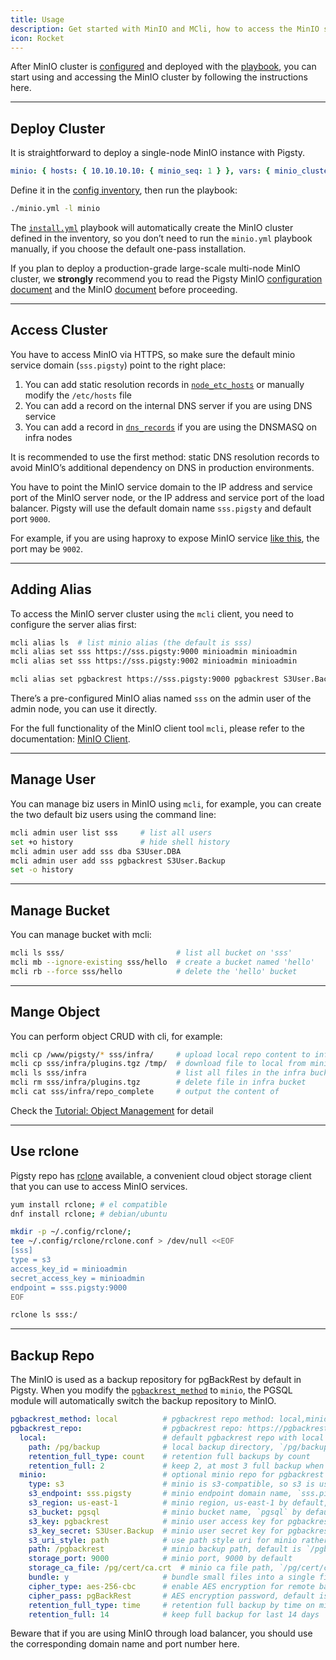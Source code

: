 ```yaml
---
title: Usage
description: Get started with MinIO and MCli, how to access the MinIO service?
icon: Rocket
---
```


After MinIO cluster is [configured](/docs/minio/config/) and deployed with the [playbook](/docs/minio/playbook/), you can start using and accessing the MinIO cluster by following the instructions here.

------

## Deploy Cluster

It is straightforward to deploy a single-node MinIO instance with Pigsty.

```yaml
minio: { hosts: { 10.10.10.10: { minio_seq: 1 } }, vars: { minio_cluster: minio } }
```

Define it in the [config inventory](/docs/config/inventory), then run the playbook:

```bash
./minio.yml -l minio
```

The [`install.yml`](/docs/admin/playbook#deployment) playbook will automatically create the MinIO cluster defined in the inventory, so you don’t need to run the `minio.yml` playbook manually, if you choose the default one-pass installation.

If you plan to deploy a production-grade large-scale multi-node MinIO cluster, we **strongly** recommend you to read the Pigsty MinIO [configuration document](/docs/minio/config) and the MinIO [document](https://min.io/docs/minio/linux/operations/concepts.html) before proceeding.

------

## Access Cluster

You have to access MinIO via HTTPS, so make sure the default minio service domain (`sss.pigsty`) point to the right place:

1. You can add static resolution records in [`node_etc_hosts`](/docs/node/param#node_etc_hosts) or manually modify the `/etc/hosts` file
2. You can add a record on the internal DNS server if you are using DNS service
3. You can add a record in [`dns_records`](/docs/infra/param#dns_records) if you are using the DNSMASQ on infra nodes

It is recommended to use the first method: static DNS resolution records to avoid MinIO’s additional dependency on DNS in production environments.

You have to point the MinIO service domain to the IP address and service port of the MinIO server node, or the IP address and service port of the load balancer. Pigsty will use the default domain name `sss.pigsty` and default port `9000`.

For example, if you are using haproxy to expose MinIO service [like this](/docs/minio/config#expose-service), the port may be `9002`.

------

## Adding Alias

To access the MinIO server cluster using the `mcli` client, you need to configure the server alias first:

```bash
mcli alias ls  # list minio alias (the default is sss)
mcli alias set sss https://sss.pigsty:9000 minioadmin minioadmin              # root user
mcli alias set sss https://sss.pigsty:9002 minioadmin minioadmin              # root user, on load balancer port 9002

mcli alias set pgbackrest https://sss.pigsty:9000 pgbackrest S3User.Backup    # use another user
```

There’s a pre-configured MinIO alias named `sss` on the admin user of the admin node, you can use it directly.

For the full functionality of the MinIO client tool `mcli`, please refer to the documentation: [MinIO Client](https://min.io/docs/minio/linux/reference/minio-mc.html).

------

## Manage User

You can manage biz users in MinIO using `mcli`, for example, you can create the two default biz users using the command line:

```bash
mcli admin user list sss     # list all users
set +o history               # hide shell history
mcli admin user add sss dba S3User.DBA
mcli admin user add sss pgbackrest S3User.Backup
set -o history
```

------

## Manage Bucket

You can manage bucket with mcli:

```bash
mcli ls sss/                         # list all bucket on 'sss'
mcli mb --ignore-existing sss/hello  # create a bucket named 'hello'
mcli rb --force sss/hello            # delete the 'hello' bucket
```

------

## Mange Object

You can perform object CRUD with cli, for example:

```bash
mcli cp /www/pigsty/* sss/infra/     # upload local repo content to infra bucket
mcli cp sss/infra/plugins.tgz /tmp/  # download file to local from minio
mcli ls sss/infra                    # list all files in the infra bucket
mcli rm sss/infra/plugins.tgz        # delete file in infra bucket
mcli cat sss/infra/repo_complete     # output the content of
```

Check the [Tutorial: Object Management](https://min.io/docs/minio/linux/administration/object-management.html) for detail

------

## Use rclone

Pigsty repo has [rclone](https://rclone.org/) available, a convenient cloud object storage client that you can use to access MinIO services.

```bash
yum install rclone; # el compatible
dnf install rclone; # debian/ubuntu

mkdir -p ~/.config/rclone/;
tee ~/.config/rclone/rclone.conf > /dev/null <<EOF
[sss]
type = s3
access_key_id = minioadmin
secret_access_key = minioadmin
endpoint = sss.pigsty:9000
EOF

rclone ls sss:/
```

------

## Backup Repo

The MinIO is used as a backup repository for pgBackRest by default in Pigsty. When you modify the [`pgbackrest_method`](/docs/pgsql/param#pgbackrest_method) to `minio`, the PGSQL module will automatically switch the backup repository to MinIO.

```yaml
pgbackrest_method: local          # pgbackrest repo method: local,minio,[user-defined...]
pgbackrest_repo:                  # pgbackrest repo: https://pgbackrest.org/configuration.html#section-repository
  local:                          # default pgbackrest repo with local posix fs
    path: /pg/backup              # local backup directory, `/pg/backup` by default
    retention_full_type: count    # retention full backups by count
    retention_full: 2             # keep 2, at most 3 full backup when using local fs repo
  minio:                          # optional minio repo for pgbackrest
    type: s3                      # minio is s3-compatible, so s3 is used
    s3_endpoint: sss.pigsty       # minio endpoint domain name, `sss.pigsty` by default
    s3_region: us-east-1          # minio region, us-east-1 by default, useless for minio
    s3_bucket: pgsql              # minio bucket name, `pgsql` by default
    s3_key: pgbackrest            # minio user access key for pgbackrest
    s3_key_secret: S3User.Backup  # minio user secret key for pgbackrest
    s3_uri_style: path            # use path style uri for minio rather than host style
    path: /pgbackrest             # minio backup path, default is `/pgbackrest`
    storage_port: 9000            # minio port, 9000 by default
    storage_ca_file: /pg/cert/ca.crt  # minio ca file path, `/pg/cert/ca.crt` by default
    bundle: y                     # bundle small files into a single file
    cipher_type: aes-256-cbc      # enable AES encryption for remote backup repo
    cipher_pass: pgBackRest       # AES encryption password, default is 'pgBackRest'
    retention_full_type: time     # retention full backup by time on minio repo
    retention_full: 14            # keep full backup for last 14 days
```

Beware that if you are using MinIO through load balancer, you should use the corresponding domain name and port number here.